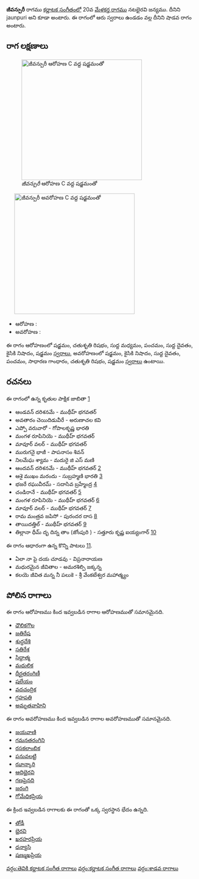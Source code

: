 {{Infobox ragam
	| name          	=  జీవన్పురీ
	| synonym	    	= jaunpuri
	| mela          	= 
	| chakra        	= 
	| janaka        	= 
	| type          	= శాడవ
	| arohanam      	= {{svaraC|S|R2|M1|P|D1|N2|S'}} 
	| avarohanam    	= {{svaraC|S'|N2|D1|P|G2|R2|S}}
	| jeeva         	=
	| chhaya        	=
	| nyasa         	=
	| vishesha      	= 
	| equivalent  		= 
}}
{{కర్ణాటక సంగీత రాగాలు}}
''' జీవన్పురీ''' రాగము [[కర్ణాటక సంగీతం]]లో 20వ [[మేళకర్త రాగము]] నటభైరవి జన్యము. దీనిని jaunpuri అని కూడా అంటారు. ఈ రాగంలో ఆరు స్వరాలు ఉండడం వల్ల దీనిని షాడవ రాగం అంటారు.


==రాగ లక్షణాలు==
[[Image:jivanpuri_ar_kb2wiki.png|thumb|right|316px|'' జీవన్పురీ'' ఆరోహణ C వద్ద షడ్జమంతో]]
	[[Image:jivanpuri_av_kb2wiki.png|thumb|right|316px|'' జీవన్పురీ'' అవరోహణ C వద్ద షడ్జమంతో]]

* ఆరోహణ : {{svaraC|S|R2|M1|P|D1|N2|S'}} 
* అవరోహణ : {{svaraC|S'|N2|D1|P|G2|R2|S}}

ఈ రాగం ఆరోహణంలో షడ్జమం, చతుశృతి రిషభం, సుద్ద మధ్యమం, పంచమం, సుద్ద దైవతం, కైసికి నిషాదం, షడ్జమం [[స్వరాలు]], అవరోహణంలో షడ్జమం, కైసికి నిషాదం, సుద్ద దైవతం, పంచమం, సాధారణ  గాంధారం, చతుశృతి రిషభం, షడ్జమం [[స్వరాలు]] ఉంటాయి.

==రచనలు==
ఈ రాగంలో ఉన్న కృతుల పాక్షిక జాబితా [https://github.com/ssrihari/ragavardhini/blob/master/ragas/kritis.psv]
* ఆండవన్ దరిశనమే - ముథీహ్ భగవతర్
* అవతారం చెయిదిడువీరే - అరుణాచల కవి
* ఎప్పో వరువారో - గోపాలకృష్ణ భారతి
* మంగళ రూపినియె - ముథీహ్ భగవతర్
* మావూర్ వలర్ - ముథీహ్ భగవతర్
* మురుగనై భాజీ - పాపనాసం  శివన్
* నిలమేఘ శ్యామ - మదురై జి ఎస్ మణి
* ఆందవన్ దరిశనమే - ముథీహ్ భగవతర్ [http://www.karnatik.com/c2208.shtml]
* ఆశై ముఖం మరందు - సుబ్రహ్మణి భారతి [http://www.karnatik.com/c1249.shtml]
* భజరే రఘువీరమ్ - సదాసివ  బ్రహ్మేంద్ర [http://www.karnatik.com/c2965.shtml]
* చండిరానే - ముథీహ్ భగవతర్ [http://www.karnatik.com/c2217.shtml]
* మంగళ రూపినియె - ముథీహ్ భగవతర్ [http://www.karnatik.com/c2213.shtml]
* మావూర్  వలర్ - ముథీహ్ భగవతర్ [http://www.karnatik.com/c2211.shtml]
* రామ మంత్రవ జపిసో - పురందర దాస [http://www.karnatik.com/c1500.shtml]
* తాయిదత్తిల్ - ముథీహ్ భగవతర్ [http://www.karnatik.com/c2218.shtml]
* తిల్లానా  ధీమ్ దృ  దిన్న  తాం  (జోంపురి ) - సత్తూరు కృష్ణ ఐయ్యంగార్ [http://www.karnatik.com/c1262.shtml]

ఈ రాగం ఆధారంగా ఉన్న కొన్ని పాటలు [http://rksanka.tripod.com/music/rslist.html].
* ఏలా నా పై దయ చూడవు - విప్రనారాయణ
* మధురమైన జీవితాల - అమరశిల్పి జక్కన్న
* కలయె జీవిత మన్న నీ పలుకె - శ్రీ వేంకటేశ్వర మహాత్మ్యం




==పోలిన రాగాలు==
ఈ రాగం ఆరోహణము కింద ఇవ్వబడిన రాగాల ఆరోహణముతో సమానమైనది.
* [[ధౌలికగౌల]]
* [[జతిరేష]]
* [[శుద్ధదేశి]]
* [[సతిరేశ]]
* [[సిద్దాత్మ]]
* [[మధులిక]]
* [[దీర్ఘతరంగిణీ]]
* [[షలేయం]]
* [[వదచంద్రిక]]
* [[గ్రహపతి]]
* [[అమృతవాహిని]]

ఈ రాగం అవరోహణము కింద ఇవ్వబడిన రాగాల అవరోహణముతో సమానమైనది.
* [[జయవాణి]]
* [[గమనతరంగిని]]
* [[రసకలాంబిక]]
* [[పనువలట్టి]]
* [[ఝాన్కారి]]
* [[ఆదిభైరవి]]
* [[గణపైనది]]
* [[జరంగి]]
* [[గోమేధికప్రియ]]

ఈ క్రింద ఇవ్వబడిన రాగాలకు ఈ రాగంతో ఒక్క స్వరస్థాన భేదం ఉన్నది.
* [[తోడీ]]
* [[భైరవి]]
* [[ఖరహరప్రియ]]
* [[ధన్యాసి]]
* [[షణ్ముఖప్రియ]]



[[వర్గం:తెవికి కర్ణాటక సంగీత రాగాలు]]
[[వర్గం:కర్ణాటక సంగీత రాగాలు]]
[[వర్గం:శాడవ రాగాలు]]